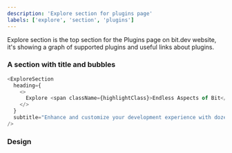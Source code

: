 ```yaml
---
description: 'Explore section for plugins page'
labels: ['explore', 'section', 'plugins']
---
```



Explore section is the top section for the Plugins page on bit.dev website, it's showing a graph of supported plugins and useful links about plugins.

### A section with title and bubbles

```js live
<ExploreSection
  heading={
    <>
      Explore <span className={highlightClass}>Endless Aspects of Bit</span>
    </>
  }
  subtitle="Enhance and customize your development experience with dozens of official and community Plugins."
/>
```

### Design

<FigmaEmbed src="https://www.figma.com/embed?embed_host=share&url=https%3A%2F%2Fwww.figma.com%2Ffile%2FesIa0ZGLe0bMyUmCX9bdV6%2FPlugins%3Fnode-id%3D104%253A4664" />
